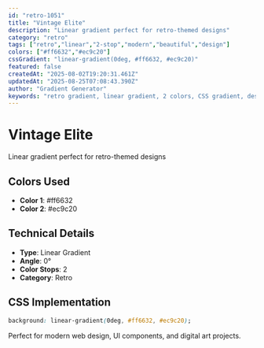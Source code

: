 ```yaml
---
id: "retro-1051"
title: "Vintage Elite"
description: "Linear gradient perfect for retro-themed designs"
category: "retro"
tags: ["retro","linear","2-stop","modern","beautiful","design"]
colors: ["#ff6632","#ec9c20"]
cssGradient: "linear-gradient(0deg, #ff6632, #ec9c20)"
featured: false
createdAt: "2025-08-02T19:20:31.461Z"
updatedAt: "2025-08-25T07:08:43.390Z"
author: "Gradient Generator"
keywords: "retro gradient, linear gradient, 2 colors, CSS gradient, design, #ff6632, #ec9c20"
---
```


# Vintage Elite

Linear gradient perfect for retro-themed designs

## Colors Used
- **Color 1**: #ff6632
- **Color 2**: #ec9c20

## Technical Details
- **Type**: Linear Gradient
- **Angle**: 0°
- **Color Stops**: 2
- **Category**: Retro

## CSS Implementation
```css
background: linear-gradient(0deg, #ff6632, #ec9c20);
```

Perfect for modern web design, UI components, and digital art projects.

